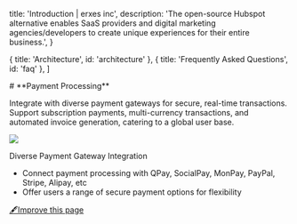 
  title: 'Introduction | erxes inc',
  description:
    'The open-source Hubspot alternative enables SaaS providers and digital marketing agencies/developers to create unique experiences for their entire business.',
}

  { title: 'Architecture', id: 'architecture' },
  { title: 'Frequently Asked Questions', id: 'faq' },
]

<HeroPattern />
# **Payment Processing**

Integrate with diverse payment gateways for secure, real-time transactions. Support subscription payments, multi-currency transactions, and automated invoice generation, catering to a global user base.

![](https://office.erxes.io/gateway/read-file?key=office-erxes-io/0.18689493084986752adress.png)

Diverse Payment Gateway Integration
- Connect payment processing with QPay, SocialPay, MonPay, PayPal, Stripe, Alipay, etc
- Offer users a range of secure payment options for flexibility



[🖋️Improve this page](https://github.com/erxes/erxes-docs/edit/main/src/app/requirement/pos/payment/page.mdx)
